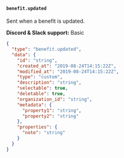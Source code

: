 #### `benefit.updated`

Sent when a benefit is updated.

**Discord & Slack support:** Basic

```json Payload Sample [expandable]
{
  "type": "benefit.updated",
  "data": {
    "id": "string",
    "created_at": "2019-08-24T14:15:22Z",
    "modified_at": "2019-08-24T14:15:22Z",
    "type": "custom",
    "description": "string",
    "selectable": true,
    "deletable": true,
    "organization_id": "string",
    "metadata": {
      "property1": "string",
      "property2": "string"
    },
    "properties": {
      "note": "string"
    }
  }
}
```
